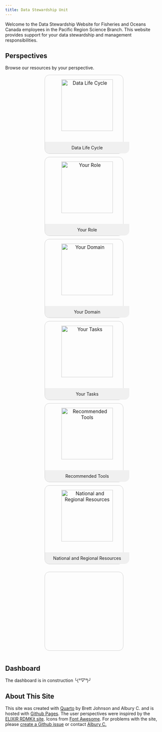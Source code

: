 ```yaml
---
title: Data Stewardship Unit
---
```


Welcome to the Data Stewardship Website for Fisheries and Oceans Canada employees in the Pacific Region Science Branch. This website provides support for your data stewardship and management responsibilities.



## Perspectives

Browse our resources by your perspective. 

<style>
        .container {
            display: flex;
            flex-wrap: wrap;
            gap: 10px;
            justify-content: center;
        }
        .tile {
            width: 250px;
            height: 250px;
            border: 1px solid #ccc;
            display: flex;
            flex-direction: column;
            align-items: center;
            justify-content: center;
            text-align: center;
            cursor: pointer;
            text-decoration: none;
            color: inherit;
            transition: background-color 0.3s, transform 0.3s;
            border-radius: 15px;
            flex-wrap: wrap;
        }
        .tile:hover {
            background-color: #e0e0e0;
            transform: scale(1.05);
        }
        .image {
            width: 150px;
            height: 150px;
            margin: auto;
            transition: transform 0.3s;
        }
        .image {
            transform: scale(1.1);
        }
        .title {
            margin-top: auto;
            padding: 10px;
            background-color: #f0f0f0;
            width: 100%;
            border-radius: 0px 0px 15px 15px; /* Rounded edges */
        }
</style>


<div class="container">
  <a href="perspectives/data-life-cycle.qmd" class="tile">
    <img src="images/icons/data-life-cycle.svg" alt="Data Life Cycle" class="image">
    <div class="title">Data Life Cycle</div>
  </a>
  <a href="perspectives/your-role.qmd" class="tile">
      <img src="images/icons/your-role.svg" alt="Your Role" class="image">
      <div class="title">Your Role</div>
  </a>
  <a href="perspectives/data-domain.qmd" class="tile">
      <img src="images/icons/data-domain.svg" alt="Your Domain" class="image">
      <div class="title">Your Domain</div>
  </a>
  <a href="perspectives/your-tasks.qmd" class="tile">
      <img src="images/icons/your-tasks.svg" alt="Your Tasks" class="image">
      <div class="title">Your Tasks</div>
  </a>
  <a href="perspectives/recommended-tools.qmd" class="tile">
      <img src="images/icons/recommended-tools.svg" alt="Recommended Tools" class="image">
      <div class="title">Recommended Tools</div>
  </a>
  <a href="perspectives/national-and-regional-resources.qmd" class="tile"> 
    <img src="images/icons/national-and-regional-resources.svg" alt="National and Regional Resources" class="image">
    <div class="title">National and Regional Resources</div>
  </a>
</div>


## Dashboard

::: {.callout-note}
The dashboard is in construction ╰(*°▽°*)╯
:::

## About This Site

This site was created with [Quarto](https://quarto.org/) by Brett Johnson and Albury C. and is hosted with [Github Pages](https://pages.github.com/). The user perspectives were inspired by the [ELIXIR RDMKit site](https://rdmkit.elixir-europe.org/). Icons from [Font Awesome](https://fontawesome.com/). For problems with the site, please [create a Github issue](https://github.com/pbs-assess/data-stewardship-unit/issues/new) or contact [Albury C.](mailto:catalina.albury@dfo-mpo.gc.ca)